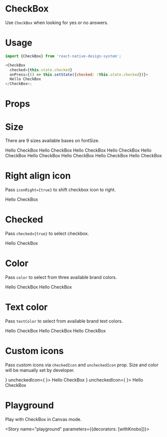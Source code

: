 
<Meta title="CheckBox" component={CheckBox} />

# CheckBox

Use `CheckBox` when looking for yes or no answers.

# Usage

```js
import {CheckBox} from 'react-native-design-system';

<CheckBox
  checked={this.state.checked}
  onPress={() => this.setState({checked: !this.state.checked})}>
  Hello CheckBox
</CheckBox>;
```

# Props

<Props of={CheckBox} />

# Size

There are 9 sizes available bases on fontSize.

<Preview>
  <Story name="size">
    <Stack>
      <CheckBox size="xs">Hello CheckBox</CheckBox>
      <CheckBox size="sm">Hello CheckBox</CheckBox>
      <CheckBox size="md">Hello CheckBox</CheckBox>
      <CheckBox size="lg">Hello CheckBox</CheckBox>
      <CheckBox size="xl">Hello CheckBox</CheckBox>
      <CheckBox size="2xl">Hello CheckBox</CheckBox>
      <CheckBox size="3xl">Hello CheckBox</CheckBox>
      <CheckBox size="4xl">Hello CheckBox</CheckBox>
      <CheckBox size="5xl">Hello CheckBox</CheckBox>
    </Stack>
  </Story>
</Preview>

# Right align icon

Pass `iconRight={true}` to shift checkbox icon to right.

<Preview>
  <Story name="iconRight">
    <CheckBox iconRight>Hello CheckBox</CheckBox>
  </Story>
</Preview>

# Checked

Pass `checked={true}` to select checkbox.

<Preview>
  <Story name="checked">
    <CheckBox checked>Hello CheckBox</CheckBox>
  </Story>
</Preview>

# Color

Pass `color` to select from three available brand colors.

<Preview>
  <Story name="color">
    <Stack>
      <CheckBox color="primary">Hello CheckBox</CheckBox>
      <CheckBox color="secondary">Hello CheckBox</CheckBox>
    </Stack>
  </Story>
</Preview>

# Text color

Pass `textColor` to select from available brand text colors.

<Preview>
  <Story name="textColor">
    <Stack>
      <CheckBox textColor="heading">Hello CheckBox</CheckBox>
      <CheckBox textColor="body">Hello CheckBox</CheckBox>
      <CheckBox textColor="subtle">Hello CheckBox</CheckBox>
    </Stack>
  </Story>
</Preview>

# Custom icons

Pass custom icons via `checkedIcon` and `uncheckedIcon` prop. Size and color will be manually set by developer.

<Preview>
  <Story name="icons">
    <Stack>
      <CheckBox
        checked={false}
        checkedIcon={
          <Ionicons name="ios-radio-button-on" size={24} color="#1e88e5" />
        }
        uncheckedIcon={
          <Ionicons name="ios-radio-button-off" size={24} color="#1e88e5" />
        }>
        Hello CheckBox
      </CheckBox>
      <CheckBox
        checked={true}
        checkedIcon={
          <Ionicons name="ios-radio-button-on" size={24} color="#1e88e5" />
        }
        uncheckedIcon={
          <Ionicons name="ios-radio-button-off" size={24} color="#1e88e5" />
        }>
        Hello CheckBox
      </CheckBox>
    </Stack>
  </Story>
</Preview>

# Playground

Play with CheckBox in Canvas mode.

<Story name="playground" parameters={{decorators: [withKnobs]}}>
  <ExampleCheckBox />
</Story>
